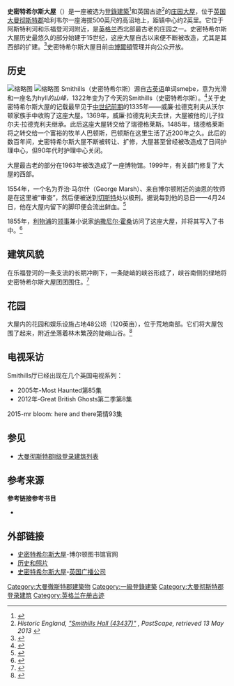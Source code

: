 {{Infobox historic site
| name = 史密特希尔斯大屋
| native_name =
| image = Smithills Hall in 2004.jpg
| image_size = 325
| caption = 史密特希尔斯大屋
| locmapin = Greater Manchester
|latitude = 53.6025
|longitude = -2.4555
|coord_display = inline
|location = [[英国|英国]][[大曼彻斯特郡|大曼彻斯特郡]]哈利韦尔
|building_type = [[莊園大屋|莊園大屋]]
|architecture = 半木结构，始建于14世纪，被多次扩修。
|built =14世纪-19世纪
|owner = [[博爾頓都市自治市|博爾頓都市自治市]]
|designation1 = Grade I
|designation1_offname = 
|designation1_type = 
|designation1_criteria = 
|designation1_date = 1952年4月23日
|delisted1_date = 
|designation1_parent = 
|designation1_number = 1388279
|designation2 = Scheduled monument
|designation2_offname = 
|designation2_type = 
|designation2_criteria = 
|designation2_date = 1991年11月12日
|delisted2_date = 
|designation2_parent = 
|designation2_number = 43437
|map_caption = 史密特希尔斯大屋在[[大曼彻斯特郡|大曼彻斯特郡]]的位置。
{{Collapsed infobox section end}}
}}{{coord|53.6025|-2.4555|display=title}}

'''史密特希尔斯大屋'''（{{lang-en|'''Smithills Hall'''}}）是一座被选为[[登錄建築|登錄建築]]<ref name="NHLE">{{NHLE|num=1388279|desc=Smithills Hall, Smithills Dean Road|access-date=13 May 2013|mode=cs2}}</ref>和英国古迹<ref name="pastscape"><cite class="citation web" id="CITEREFHistoric_England">Historic England, [http://www.pastscape.org.uk/hob.aspx?hob_id=43437 "Smithills Hall  (43437)"] {{Wayback|url=http://www.pastscape.org.uk/hob.aspx?hob_id=43437 |date=20181002121920 }}, ''PastScape''<span class="reference-accessdate">, retrieved <span class="nowrap">13 May</span> 2013</span></cite><cite class="citation web" id="CITEREFHistoric_England"></cite><span class="Z3988" title="ctx_ver=Z39.88-2004&rfr_id=info%3Asid%2Fen.wikipedia.org%3ASmithills+Hall&rft.atitle=Smithills+Hall++%2843437%29&rft.au=Historic+England&rft.genre=unknown&rft_id=http%3A%2F%2Fwww.pastscape.org.uk%2Fhob.aspx%3Fhob_id%3D43437&rft.jtitle=PastScape&rft_val_fmt=info%3Aofi%2Ffmt%3Akev%3Amtx%3Ajournal"> </span></ref>的[[庄园大屋|庄园大屋]]，位于[[英国|英国]][[大曼彻斯特郡|大曼彻斯特郡]]哈利韦尔一座海拔500英尺的高沼地上，距镇中心约2英里。它位于阿斯特利河和乐福登河河附近，是[[英格兰|英格兰]]西北部最古老的庄园之一。史密特希尔斯大屋历史最悠久的部分始建于15世纪，这座大屋自古以来便不断被改造，尤其是其西部的扩建。<ref name="vch">{{Citation|title=Halliwell|url=http://www.british-history.ac.uk/report.aspx?compid=52992|year=1911|work=A History of the County of Lancaster: Volume 5|pages=12–20|publisher=British History Online|editor1-last=Farrer|editor2-last=Brownbill|editor1-first=William|editor2-first=J.|accessdate=2016-07-20|archive-date=2014-09-03|archive-url=https://web.archive.org/web/20140903075135/http://www.british-history.ac.uk/report.aspx?compid=52992|dead-url=no}}</ref>史密特希尔斯大屋目前由[[博爾頓都市自治市|博爾頓]]管理并向公众开放。

== 历史 ==
[[File:Georgemarsh_Footprint1.jpg|缩略图]]
[[File:Georgemarsh_Footprint2.jpg|缩略图]]
Smithills（史密特希尔斯）源自[[古英语|古英语]]单词<span>smeþe</span>''，''意为光滑和一座名为<span>hyll</span>''的山峰，''1322年变为了今天的Smithills（史密特希尔斯）。<ref>{{Harvnb|Mills|1976|p=134}}</ref>关于史密特希尔斯大屋的记载最早见于[[中世纪前期|中世纪前期]]的1335年——威廉·拉德克利夫从沃尔顿家族手中收购了这座大屋。1369年，威廉·拉德克利夫去世，大屋被他的儿子拉尔夫·拉德克利夫继承。此后这座大屋转交给了瑞德格莱斯。1485年，瑞德格莱斯将之转交给一个富裕的牧羊人巴顿斯，巴顿斯在这里生活了近200年之久。此后的数百年间，史密特希尔斯大屋不断被转让、扩修，大屋甚至曾经被改造成了日间护理中心，但90年代时护理中心关闭。

大屋最古老的部分在1963年被改造成了一座博物馆。1999年，有关部门修复了大屋的西部。

1554年，一个名为乔治·马尔什（George Marsh）、来自博尔顿附近的迪恩的牧师是在这里被“审查”，然后便被送到[[切斯特|切斯特]]处以极刑。据说每到他的忌日——4月24日，他在大屋内留下的脚印便会流出鲜血。<ref>{{Cite web|title=Smithills Hall, Bolton - BBC History Magazine|url=http://www.historyextra.com/visit/smithills-hall-bolton|last=Wilkes|first=Sue|publisher=''{{tsl|en|BBC History||BBC History Magazine}}''|accessdate=5 August 2013|mode=cs2|archive-date=2013-08-13|archive-url=https://web.archive.org/web/20130813173641/http://www.historyextra.com/visit/smithills-hall-bolton|dead-url=no}}</ref>

1855年，[[利物浦|利物浦]]的[[领事|领事]]兼小说家[[纳撒尼尔·霍桑|纳撒尼尔·霍桑]]访问了这座大屋，并将其写入了书中。<ref name="vch">{{Citation|title=Halliwell|url=http://www.british-history.ac.uk/report.aspx?compid=52992|year=1911|work=A History of the County of Lancaster: Volume 5|pages=12–20|publisher=British History Online|editor1-last=Farrer|editor2-last=Brownbill|editor1-first=William|editor2-first=J.}}</ref>

== 建筑风貌 ==
在乐福登河的一条支流的长期冲刷下，一条陡峭的峡谷形成了，峡谷南侧的绿地将史密特希尔斯大屋团团围住。<ref name="P&G">{{NHLE|num=1001442|desc=Smithills Hall, Bolton|access-date=13 May 2013|mode=cs2}}</ref>

== 花园 ==
大屋内的花园和娱乐设施占地48公顷（120英亩），位于荒地南部。它们将大屋包围了起来，附近坐落着林木繁茂的陡峭山谷。<ref name="P&G">{{NHLE|num=1001442|desc=Smithills Hall, Bolton|access-date=13 May 2013|mode=cs2}}</ref>

== 电视采访 ==
Smithills厅已经出现在几个英国电视系列：
* 2005年-Most Haunted第85集
* 2012年-Great British Ghosts第二季第8集
2015-mr bloom: here and there第情93集

== 参见 ==
* [[大曼彻斯特郡I级登录建筑列表|大曼彻斯特郡I级登录建筑列表]]

== 参考来源 ==
'''参考链接'''{{Reflist|2}}'''参考书目'''
* {{Citation|last=Mills|first=David|title=The Placenames of Lancashire|year=1976|publisher=Batsford|isbn=0-7134-5236-6}}

== 外部链接 ==
* [https://web.archive.org/web/20150313222354/http://www.boltonmuseums.org.uk/historic-halls 史密特希尔斯大屋]-博尔顿图书馆官网
* [http://www.bolton.org.uk/smithillshall.html 历史和照片] {{Wayback|url=http://www.bolton.org.uk/smithillshall.html |date=20200507163917 }}
* [http://www.historyextra.com/visit/smithills-hall-bolton 史密特希尔斯大屋]{{Wayback|url=http://www.historyextra.com/visit/smithills-hall-bolton |date=20130813173641 }}-[[英国广播公司|英国广播公司]]

[[Category:大曼徹斯特郡建築物|Category:大曼徹斯特郡建築物]]
[[Category:一級登錄建築|Category:一級登錄建築]]
[[Category:大曼彻斯特郡登录建筑|Category:大曼彻斯特郡登录建筑]]
[[Category:英格兰在册古迹|Category:英格兰在册古迹]]